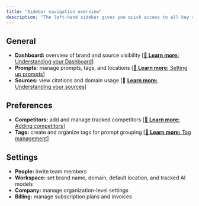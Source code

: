 ```yaml
---
title: "Sidebar navigation overview"
description: "The left-hand sidebar gives you quick access to all key areas: new file."
---
```


## General

- **Dashboard:** overview of brand and source visibility [[📘 **Learn more:** Understanding your Dashboard](https://docs.peec.ai/understanding-your-dashboard)]
- **Prompts:** manage prompts, tags, and locations [[📘 **Learn more:** Setting up prompts](https://docs.peec.ai/setting-up-your-prompts)]
- **Sources:** view citations and domain usage [📘 [**Learn more:** Understanding your sources](https://docs.peec.ai/understanding-sources)]

## Preferences

- **Competitors:** add and manage tracked competitors [[📘 **Learn more:** Adding competitors](https://docs.peec.ai/adding-competitors)]
- **Tags:** create and organize tags for prompt grouping [[📘 **Learn more:** Tag management](https://docs.peec.ai/setting-up-your-prompts#tagging-your-prompts)]

## Settings

- **People:** invite team members
- **Workspace:** set brand name, domain, default location, and tracked AI models
- **Company:** manage organization-level settings
- **Billing:** manage subscription plans and invoices